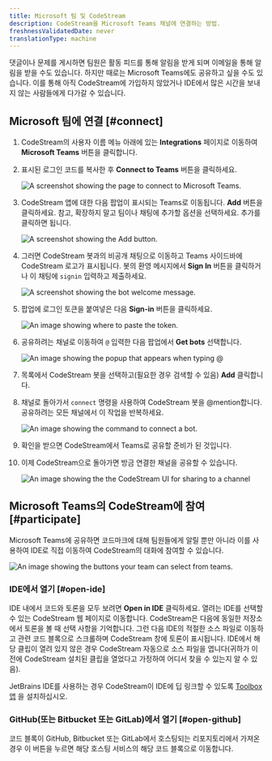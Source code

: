 ```yaml
---
title: Microsoft 팀 및 CodeStream
description: CodeStream을 Microsoft Teams 채널에 연결하는 방법.
freshnessValidatedDate: never
translationType: machine
---
```










댓글이나 문제를 게시하면 팀원은 활동 피드를 통해 알림을 받게 되며 이메일을 통해 알림을 받을 수도 있습니다. 하지만 때로는 Microsoft Teams에도 공유하고 싶을 수도 있습니다. 이를 통해 아직 CodeStream에 가입하지 않았거나 IDE에서 많은 시간을 보내지 않는 사람들에게 다가갈 수 있습니다.

## Microsoft 팀에 연결 [#connect]

1. CodeStream의 사용자 이름 메뉴 아래에 있는 <DoNotTranslate>**Integrations**</DoNotTranslate> 페이지로 이동하여 <DoNotTranslate>**Microsoft Teams**</DoNotTranslate> 버튼을 클릭합니다.

2. 표시된 로그인 코드를 복사한 후 <DoNotTranslate>**Connect to Teams**</DoNotTranslate> 버튼을 클릭하세요.

   <img
     title="Connect to Microsoft Teams"
     alt="A screenshot showing the page to connect to Microsoft Teams."
     src={codestreamMsteamsConnect}
   />

3. CodeStream 앱에 대한 다음 팝업이 표시되는 Teams로 이동됩니다. <DoNotTranslate>**Add**</DoNotTranslate> 버튼을 클릭하세요. 참고, 확장하지 말고 팀이나 채팅에 추가할 옵션을 선택하세요. 추가를 클릭하면 됩니다.

   <img
     title="Add"
     alt="A screenshot showing the Add button."
     src={codestreamMsteamsCodestreamAppPage}
   />

4. 그러면 CodeStream 봇과의 비공개 채팅으로 이동하고 Teams 사이드바에 CodeStream 로고가 표시됩니다. 봇의 환영 메시지에서 <DoNotTranslate>**Sign In**</DoNotTranslate> 버튼을 클릭하거나 이 채팅에 `signin` 입력하고 제출하세요.

   <img
     title="Weclome"
     alt="A screenshot showing the bot welcome message."
     src={codestreamMsteamsCodestreamBotWelcome}
   />

5. 팝업에 로그인 토큰을 붙여넣은 다음 <DoNotTranslate>**Sign-in**</DoNotTranslate> 버튼을 클릭하세요.

   <img
     title="Token"
     alt="An image showing where to paste the token."
     src={codestreamMsteamsTokenExample}
   />

6. 공유하려는 채널로 이동하여 `@` 입력한 다음 팝업에서 <DoNotTranslate>**Get bots**</DoNotTranslate> 선택합니다.

   <img
     title="Bots"
     alt="An image showing the popup that appears when typing @"
     src={codestreamMsteamsAddBotButton}
   />

7. 목록에서 CodeStream 봇을 선택하고(필요한 경우 검색할 수 있음) <DoNotTranslate>**Add**</DoNotTranslate> 클릭합니다.

8. 채널로 돌아가서 `connect` 명령을 사용하여 CodeStream 봇을 @mention합니다. 공유하려는 모든 채널에서 이 작업을 반복하세요.

   <img
     title="Connect bot"
     alt="An image showing the command to connect a bot."
     src={codestreamMsteamsCodestreamConnectBotMessage}
   />

9. 확인을 받으면 CodeStream에서 Teams로 공유할 준비가 된 것입니다.

10. 이제 CodeStream으로 돌아가면 방금 연결한 채널을 공유할 수 있습니다.

    <img
      title="Share to channel"
      alt="An image showing the the CodeStream UI for sharing to a channel"
      src={codestreamMsteamsCodestreamSelectChannel}
    />

## Microsoft Teams의 CodeStream에 참여 [#participate]

Microsoft Teams에 공유하면 코드마크에 대해 팀원들에게 알릴 뿐만 아니라 이를 사용하여 IDE로 직접 이동하여 CodeStream의 대화에 참여할 수 있습니다.

<img
  title="Teams UI"
  alt="An image showing the buttons your team can select from teams."
  src={codestreamMsteamsExampleCodestreamMessage}
/>

### IDE에서 열기 [#open-ide]

IDE 내에서 코드와 토론을 모두 보려면 <DoNotTranslate>**Open in IDE**</DoNotTranslate> 클릭하세요. 열려는 IDE를 선택할 수 있는 CodeStream 웹 페이지로 이동합니다. CodeStream은 다음에 동일한 저장소에서 토론을 볼 때 선택 사항을 기억합니다. 그런 다음 IDE의 적절한 소스 파일로 이동하고 관련 코드 블록으로 스크롤하며 CodeStream 창에 토론이 표시됩니다. IDE에서 해당 클립이 열려 있지 않은 경우 CodeStream 자동으로 소스 파일을 엽니다(귀하가 이전에 CodeStream 설치된 클립을 열었다고 가정하여 어디서 찾을 수 있는지 알 수 있음).

JetBrains IDE를 사용하는 경우 CodeStream이 IDE에 딥 링크할 수 있도록 [Toolbox 앱](https://www.jetbrains.com/toolbox-app/) 을 설치하십시오.

### GitHub(또는 Bitbucket 또는 GitLab)에서 열기 [#open-github]

코드 블록이 GitHub, Bitbucket 또는 GitLab에서 호스팅되는 리포지토리에서 가져온 경우 이 버튼을 누르면 해당 호스팅 서비스의 해당 코드 블록으로 이동합니다.
